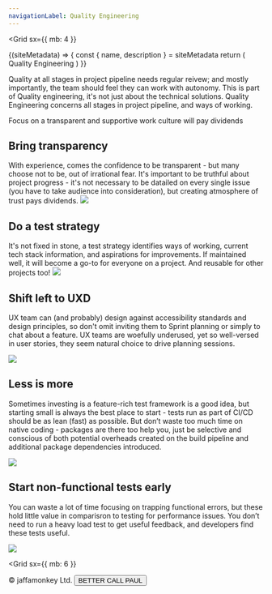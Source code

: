```yaml
---
navigationLabel: Quality Engineering
---
```

<Grid
  sx={{
    mb: 4
  }}
>

<SiteMetaData>
  {(siteMetadata) => {
    const { name, description } = siteMetadata
    return (
      <Fragment>
        <Heading variant="styles.h1">Quality Engineering</Heading>
      </Fragment>
    )
  }}
</SiteMetaData>

Quality at all stages in project pipeline needs regular reivew; and mostly importantly, the team should feel they can work with autonomy.  This is part of Quality engineering, it's not just about the technical solutions. Quality Engineering concerns all stages in project pipeline, and ways of working.

<Message variant='secondary' mb={4}>Focus on a transparent and supportive work culture will pay dividends</Message>

</Grid>

## Bring transparency

<Flex> 
<Box sx={{ flex: '1 1 auto' }}>
With experience, comes the confidence to be transparent - but many choose not to be, out of irrational fear. It's important to be truthful about project progress - it's not necessary to be datailed on every single issue (you have to take audience into consideration), but creating atmosphere of trust pays dividends.

</Box>
<Box>
<Image src="https://raw.githubusercontent.com/jaffamonkey/gatsby-theme-terminal/main/static/images/arrows.png" />
</Box>
</Flex>

## Do a test strategy

<Flex> 
<Box sx={{ flex: '1 1 auto' }}>
It's not fixed in stone, a test strategy identifies ways of working, current tech stack information, and aspirations for improvements. If maintained well, it will become a go-to for everyone on a project. And reusable for other projects too!

</Box>
<Box>

<Image src="https://raw.githubusercontent.com/jaffamonkey/gatsby-theme-terminal/main/static/images/strategy.png" />

  </Box>
</Flex>

## Shift left to UXD

<Flex> 
<Box sx={{ flex: '1 1 auto' }}>

UX team can (and probably) design against accessibility standards and design principles, so don't omit inviting them to Sprint planning or simply to chat about a feature. UX teams are woefully underused, yet so well-versed in user stories, they seem natural choice to drive planning sessions.
</Box>
<Box>

<Image src="https://raw.githubusercontent.com/jaffamonkey/gatsby-theme-terminal/main/static/images/shiftleft2.png" />

</Box>
</Flex>

## Less is more

<Flex> 
<Box sx={{ flex: '1 1 auto' }}>

Sometimes investing is a feature-rich test framework is a good idea, but starting small is always the best place to start - tests run as part of CI/CD should be as lean (fast) as possible. But don’t waste too much time on native coding - packages are there too help you, just be selective and conscious of both potential overheads created on the build pipeline and additional package dependencies introduced.
</Box>
<Box>

<Image src="https://raw.githubusercontent.com/jaffamonkey/gatsby-theme-terminal/main/static/images/blah.png" />

</Box>
</Flex>

## Start non-functional tests early

<Flex> 
<Box sx={{ flex: '1 1 auto' }}>

You can  waste a lot of time focusing on trapping functional errors, but these hold little value in comparisron to testing for performance issues. You don’t need to run a heavy load test to get useful feedback, and developers find these tests useful.

</Box>
<Box>

<Image src="https://raw.githubusercontent.com/jaffamonkey/gatsby-theme-terminal/main/static/images/nfr.png" />

</Box>
</Flex>

<Grid
  sx={{
    mb: 6
  }}
>
<Box p={4}>
&copy; jaffamonkey Ltd.
<Button variant='success'>BETTER CALL PAUL</Button>
</Box>
</Grid>